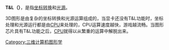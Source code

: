 '''T&L（{{lang|en|Transform & lighting}}）'''，是指[[坐标转换|坐标转换]]和[[光源|光源]]。

3D图形是由复杂的坐标转换和光源运算组成的，当显卡还没有T&L功能时，坐标处理和光源运行都是由[[CPU|CPU]]来处理的，CPU运算速度越快，游戏越流畅。当图形芯片具有T&L功能之后，[[CPU|CPU]]就得以从繁重的运算中解脱出来。

{{计算机小作品}}
[[Category:三维计算机图形学|Category:三维计算机图形学]]